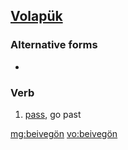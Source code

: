 ==[[Volapük]]==

===Alternative forms===
*{{l|vo|beivegoyn}}

===Verb===
{{infl|vo|verb}}

# [[pass]], go past

[[mg:beivegön]]
[[vo:beivegön]]